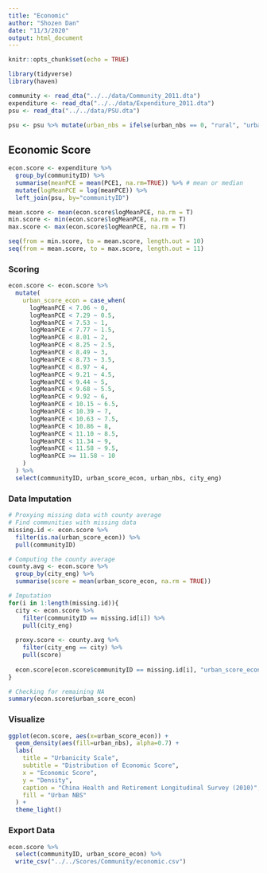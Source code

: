 ```yaml
---
title: "Economic"
author: "Shozen Dan"
date: "11/3/2020"
output: html_document
---
```


```r
knitr::opts_chunk$set(echo = TRUE)
```

```r
library(tidyverse)
library(haven)
```

```r
community <- read_dta("../../data/Community_2011.dta")
expenditure <- read_dta("../../data/Expenditure_2011.dta")
psu <- read_dta("../../data/PSU.dta")

psu <- psu %>% mutate(urban_nbs = ifelse(urban_nbs == 0, "rural", "urban"))
```

## Economic Score
```r
econ.score <- expenditure %>% 
  group_by(communityID) %>%
  summarise(meanPCE = mean(PCE1, na.rm=TRUE)) %>% # mean or median
  mutate(logMeanPCE = log(meanPCE)) %>% 
  left_join(psu, by="communityID")

mean.score <- mean(econ.score$logMeanPCE, na.rm = T)
min.score <- min(econ.score$logMeanPCE, na.rm = T)
max.score <- max(econ.score$logMeanPCE, na.rm = T)

seq(from = min.score, to = mean.score, length.out = 10)
seq(from = mean.score, to = max.score, length.out = 11)
```

### Scoring
```r
econ.score <- econ.score %>%
  mutate(
    urban_score_econ = case_when(
      logMeanPCE < 7.06 ~ 0,
      logMeanPCE < 7.29 ~ 0.5,
      logMeanPCE < 7.53 ~ 1,
      logMeanPCE < 7.77 ~ 1.5,
      logMeanPCE < 8.01 ~ 2,
      logMeanPCE < 8.25 ~ 2.5,
      logMeanPCE < 8.49 ~ 3,
      logMeanPCE < 8.73 ~ 3.5,
      logMeanPCE < 8.97 ~ 4,
      logMeanPCE < 9.21 ~ 4.5,
      logMeanPCE < 9.44 ~ 5,
      logMeanPCE < 9.68 ~ 5.5,
      logMeanPCE < 9.92 ~ 6,
      logMeanPCE < 10.15 ~ 6.5,
      logMeanPCE < 10.39 ~ 7,
      logMeanPCE < 10.63 ~ 7.5,
      logMeanPCE < 10.86 ~ 8,
      logMeanPCE < 11.10 ~ 8.5,
      logMeanPCE < 11.34 ~ 9,
      logMeanPCE < 11.58 ~ 9.5,
      logMeanPCE >= 11.58 ~ 10
    )
  ) %>% 
  select(communityID, urban_score_econ, urban_nbs, city_eng)
```

### Data Imputation
```r
# Proxying missing data with county average
# Find communities with missing data
missing.id <- econ.score %>% 
  filter(is.na(urban_score_econ)) %>% 
  pull(communityID)

# Computing the county average
county.avg <- econ.score %>% 
  group_by(city_eng) %>%
  summarise(score = mean(urban_score_econ, na.rm = TRUE))

# Imputation
for(i in 1:length(missing.id)){
  city <- econ.score %>% 
    filter(communityID == missing.id[i]) %>% 
    pull(city_eng)
  
  proxy.score <- county.avg %>% 
    filter(city_eng == city) %>% 
    pull(score)
  
  econ.score[econ.score$communityID == missing.id[i], "urban_score_econ"] <- proxy.score
}

# Checking for remaining NA
summary(econ.score$urban_score_econ)
```

### Visualize
```r
ggplot(econ.score, aes(x=urban_score_econ)) + 
  geom_density(aes(fill=urban_nbs), alpha=0.7) + 
  labs(
    title = "Urbanicity Scale",
    subtitle = "Distribution of Economic Score",
    x = "Economic Score",
    y = "Density",
    caption = "China Health and Retirement Longitudinal Survey (2010)",
    fill = "Urban NBS"
  ) + 
  theme_light()
```

### Export Data
```r
econ.score %>%
  select(communityID, urban_score_econ) %>% 
  write_csv("../../Scores/Community/economic.csv")
```







